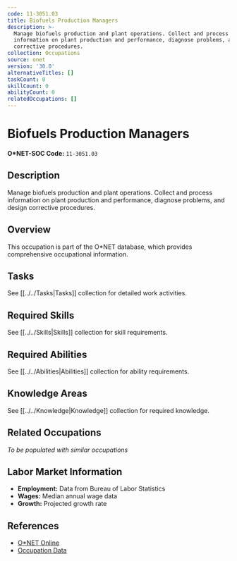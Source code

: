 ```yaml
---
code: 11-3051.03
title: Biofuels Production Managers
description: >-
  Manage biofuels production and plant operations. Collect and process
  information on plant production and performance, diagnose problems, and design
  corrective procedures.
collection: Occupations
source: onet
version: '30.0'
alternativeTitles: []
taskCount: 0
skillCount: 0
abilityCount: 0
relatedOccupations: []
---
```

# Biofuels Production Managers

**O*NET-SOC Code:** `11-3051.03`

## Description

Manage biofuels production and plant operations. Collect and process information on plant production and performance, diagnose problems, and design corrective procedures.

## Overview

This occupation is part of the O*NET database, which provides comprehensive occupational information.

## Tasks

See [[../../Tasks|Tasks]] collection for detailed work activities.

## Required Skills

See [[../../Skills|Skills]] collection for skill requirements.

## Required Abilities

See [[../../Abilities|Abilities]] collection for ability requirements.

## Knowledge Areas

See [[../../Knowledge|Knowledge]] collection for required knowledge.

## Related Occupations

*To be populated with similar occupations*

## Labor Market Information

- **Employment:** Data from Bureau of Labor Statistics
- **Wages:** Median annual wage data
- **Growth:** Projected growth rate

## References

- [O*NET Online](https://www.onetonline.org/link/summary/11-3051.03)
- [Occupation Data](https://www.onetcenter.org/)
